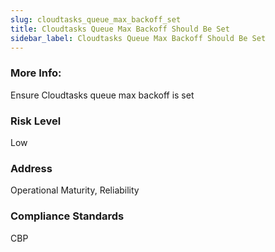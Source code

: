 ```yaml
---
slug: cloudtasks_queue_max_backoff_set
title: Cloudtasks Queue Max Backoff Should Be Set
sidebar_label: Cloudtasks Queue Max Backoff Should Be Set
---
```


### More Info:

Ensure Cloudtasks queue max backoff is set

### Risk Level

Low

### Address

Operational Maturity, Reliability

### Compliance Standards

CBP

